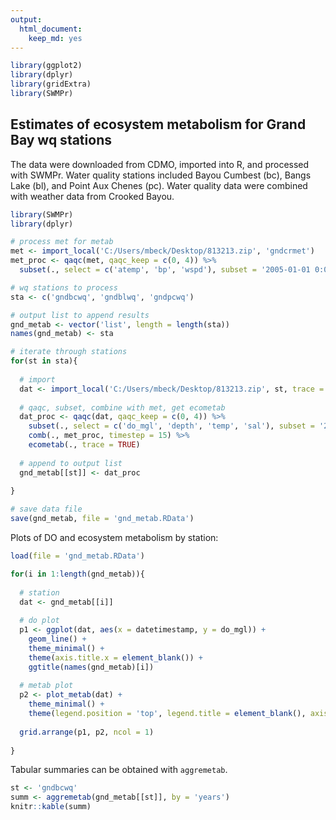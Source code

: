 ```yaml
---
output:
  html_document:
    keep_md: yes
---
```


```r
library(ggplot2)
library(dplyr)
library(gridExtra)
library(SWMPr)
```

## Estimates of ecosystem metabolism for Grand Bay wq stations

The data were downloaded from CDMO, imported into R, and processed with SWMPr.  Water quality stations included Bayou Cumbest (bc), Bangs Lake (bl), and Point Aux Chenes (pc). Water quality data were combined with weather data from Crooked Bayou.

```r
library(SWMPr)
library(dplyr)

# process met for metab
met <- import_local('C:/Users/mbeck/Desktop/813213.zip', 'gndcrmet')
met_proc <- qaqc(met, qaqc_keep = c(0, 4)) %>% 
  subset(., select = c('atemp', 'bp', 'wspd'), subset = '2005-01-01 0:0', operator = '>=')

# wq stations to process
sta <- c('gndbcwq', 'gndblwq', 'gndpcwq')

# output list to append results
gnd_metab <- vector('list', length = length(sta))
names(gnd_metab) <- sta

# iterate through stations
for(st in sta){
  
  # import
  dat <- import_local('C:/Users/mbeck/Desktop/813213.zip', st, trace = TRUE)
  
  # qaqc, subset, combine with met, get ecometab
  dat_proc <- qaqc(dat, qaqc_keep = c(0, 4)) %>% 
    subset(., select = c('do_mgl', 'depth', 'temp', 'sal'), subset = '2005-01-01 0:0', operator = '>=') %>% 
    comb(., met_proc, timestep = 15) %>% 
    ecometab(., trace = TRUE)
  
  # append to output list
  gnd_metab[[st]] <- dat_proc
  
}

# save data file
save(gnd_metab, file = 'gnd_metab.RData')
```

Plots of DO and ecosystem metabolism by station:

```r
load(file = 'gnd_metab.RData')

for(i in 1:length(gnd_metab)){
  
  # station
  dat <- gnd_metab[[i]]
  
  # do plot
  p1 <- ggplot(dat, aes(x = datetimestamp, y = do_mgl)) +
    geom_line() + 
    theme_minimal() +
    theme(axis.title.x = element_blank()) + 
    ggtitle(names(gnd_metab)[i])
  
  # metab plot
  p2 <- plot_metab(dat) +
    theme_minimal() +
    theme(legend.position = 'top', legend.title = element_blank(), axis.title.x = element_blank())
  
  grid.arrange(p1, p2, ncol = 1)
   
}

```

Tabular summaries can be obtained with `aggremetab`.

```r
st <- 'gndbcwq'
summ <- aggremetab(gnd_metab[[st]], by = 'years')
knitr::kable(summ)
```

